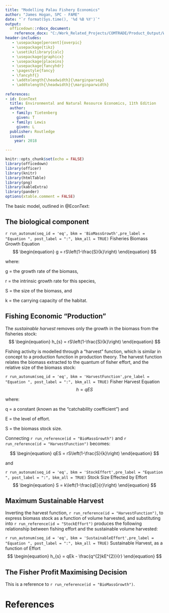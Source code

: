```yaml
---
title: "Modelling Palau Fishery Economics"
author: "James Hogan, SPC - FAME"
date: "`r format(Sys.time(), '%d %B %Y')`"
output: 
  officedown::rdocx_document:
    reference_docx: "C:/Work_Related_Projects/COMTRADE/Product_Output/Word_Template.docx"
header-includes:
   - \usepackage[percent]{overpic}   
   - \usepackage{tikz}
   - \usetikzlibrary{calc}
   - \usepackage{graphicx}
   - \usepackage{placeins}
   - \usepackage{fancyhdr}
   - \pagestyle{fancy}
   - \fancyhf{}
   - \addtolength{\headwidth}{\marginparsep}
   - \addtolength{\headwidth}{\marginparwidth}   
 
references:
- id: EconText
  title: Environmental and Natural Resource Economics, 11th Edition
  author:
   - family: Tietenberg 
     given: T
   - family: Lewis
     given: L
  publisher: Routledge
  issued:
    year: 2018

---
```


```r
knitr::opts_chunk$set(echo = FALSE)
library(officedown)
library(officer)
library(knitr)
library(htmlTable)
library(png)
library(kableExtra)
library(pander)
options(xtable.comment = FALSE)

```
\newpage

The basic model, outlined in @EconText:

## The biological component

<caption>
   `r run_autonum(seq_id = 'eq', bkm = 'BioMassGrowth',pre_label = "Equation ", post_label = ":", bkm_all = TRUE)` 
   Fisheries Biomass Growth Equation
   $$
   \begin{equation} 
     g = rS\left(1-\frac{S}{k}\right)
   \end{equation} 
   $$ 
</caption>
where: 

g = the growth rate of the biomass,

r = the intrinsic growth rate for this species,

S = the size of the biomass, and

k = the carrying capacity of the habitat.

## Fishing Economic "Production"

The _sustainable harvest_ removes only the growth in the biomass from the fisheries stock:
   $$
   \begin{equation} 
     h_{s} = rS\left(1-\frac{S}{k}\right)
   \end{equation} 
   $$ 

Fishing activity is modelled through a "harvest" function, which is similar in concept to a production function in production theory. The harvest function relates the biomass extracted to the quantum of fisher effort, and the relative size of the biomass stock:

<caption>
   `r run_autonum(seq_id = 'eq', bkm = 'HarvestFunction',pre_label = "Equation ", post_label = ":", bkm_all = TRUE)` 
   Fisher Harvest Equation
   $$
   \begin{equation} 
     h = qES
   \end{equation} 
   $$ 
</caption>
where: 

q = a constant (known as the "catchability coefficient") and

E = the level of effort.

S = the biomass stock size.

Connecting `r run_reference(id = "BioMassGrowth")` and `r run_reference(id = "HarvestFunction")` becomes:

$$
\begin{equation} 
   qES = rS\left(1-\frac{S}{k}\right)
\end{equation} 
$$ 

and 

<caption>
   `r run_autonum(seq_id = 'eq', bkm = 'StockEffort',pre_label = "Equation ", post_label = ":", bkm_all = TRUE)` 
   Stock Size Effected by Effort
   $$
   \begin{equation} 
      S = k\left(1-\frac{qE}{r}\right)
   \end{equation} 
   $$ 
<caption>

## Maximum Sustainable Harvest

Inverting the harvest function, `r run_reference(id = "HarvestFunction")`, to express biomass stock as a function of volume harvested, and substituting into `r run_reference(id = "StockEffort")` produces the following relationship between fishing effort and the sustainable volume harvested:

<caption>
   `r run_autonum(seq_id = 'eq', bkm = 'SustainableEffort',pre_label = "Equation ", post_label = ":", bkm_all = TRUE)` 
   Sustainable Harvest, as a function of Effort
   $$
   \begin{equation} 
      h_{s} = qEk - \frac{q^{2}kE^{2}}{r}
   \end{equation} 
   $$ 
<caption>


## The Fisher Profit Maximising Decision






This is a reference to `r run_reference(id = "BioMassGrowth")`.


\newpage



\newpage

# References
